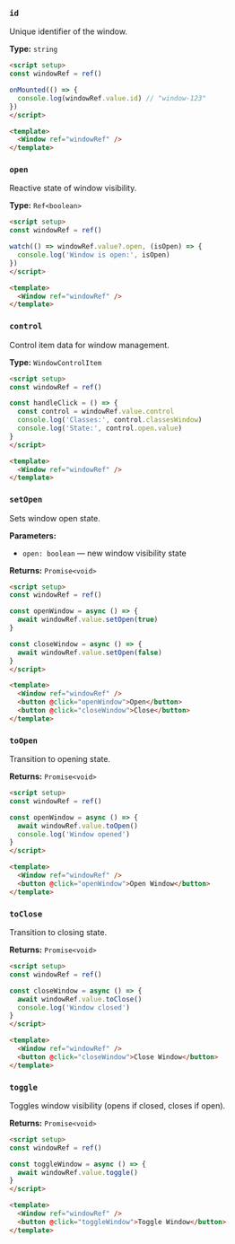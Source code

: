 ### `id`

Unique identifier of the window.

**Type:** `string`

```html
<script setup>
const windowRef = ref()

onMounted(() => {
  console.log(windowRef.value.id) // "window-123"
})
</script>

<template>
  <Window ref="windowRef" />
</template>
```

### `open`

Reactive state of window visibility.

**Type:** `Ref<boolean>`

```html
<script setup>
const windowRef = ref()

watch(() => windowRef.value?.open, (isOpen) => {
  console.log('Window is open:', isOpen)
})
</script>

<template>
  <Window ref="windowRef" />
</template>
```

### `control`

Control item data for window management.

**Type:** `WindowControlItem`

```html
<script setup>
const windowRef = ref()

const handleClick = () => {
  const control = windowRef.value.control
  console.log('Classes:', control.classesWindow)
  console.log('State:', control.open.value)
}
</script>

<template>
  <Window ref="windowRef" />
</template>
```

### `setOpen`

Sets window open state.

**Parameters:**
- `open: boolean` — new window visibility state

**Returns:** `Promise<void>`

```html
<script setup>
const windowRef = ref()

const openWindow = async () => {
  await windowRef.value.setOpen(true)
}

const closeWindow = async () => {
  await windowRef.value.setOpen(false)
}
</script>

<template>
  <Window ref="windowRef" />
  <button @click="openWindow">Open</button>
  <button @click="closeWindow">Close</button>
</template>
```

### `toOpen`

Transition to opening state.

**Returns:** `Promise<void>`

```html
<script setup>
const windowRef = ref()

const openWindow = async () => {
  await windowRef.value.toOpen()
  console.log('Window opened')
}
</script>

<template>
  <Window ref="windowRef" />
  <button @click="openWindow">Open Window</button>
</template>
```

### `toClose`

Transition to closing state.

**Returns:** `Promise<void>`

```html
<script setup>
const windowRef = ref()

const closeWindow = async () => {
  await windowRef.value.toClose()
  console.log('Window closed')
}
</script>

<template>
  <Window ref="windowRef" />
  <button @click="closeWindow">Close Window</button>
</template>
```

### `toggle`

Toggles window visibility (opens if closed, closes if open).

**Returns:** `Promise<void>`

```html
<script setup>
const windowRef = ref()

const toggleWindow = async () => {
  await windowRef.value.toggle()
}
</script>

<template>
  <Window ref="windowRef" />
  <button @click="toggleWindow">Toggle Window</button>
</template>
```
